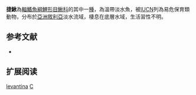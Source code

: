 {{Speciesbox 
| taxon = Cobitis levantina
| status = VU
| status_system = IUCN3.1
| authority =  [[Krupp|Krupp]] & [[Moubayed|Moubayed]], 1992
| synonyms = 
}}
'''捷鰍'''為[[輻鰭魚綱|輻鰭魚綱]][[鯉形目|鯉形目]][[鰍科|鰍科]]的其中一[[種|種]]，為溫帶淡水魚，被[[IUCN|IUCN]]列為易危保育類動物，分布於[[亞洲|亞洲]][[敘利亞|敘利亞]]淡水流域，棲息在底層水域，生活習性不明。

== 参考文献 ==
{{refbegin}}
*{{FishBase_species|genus=Cobitis|species=levantina|year=2014|month=2}}
{{refend}}

== 扩展阅读 ==
{{refbegin}}
{{wikispecies-inline|Cobitis levantina|捷鰍}}
{{refend}}
{{Taxonbar|from=Q3319004}}

[[Category:花鳅属|levantina]]
[[Category:1992年描述的鱼类|C]]

{{魚類小作品}}